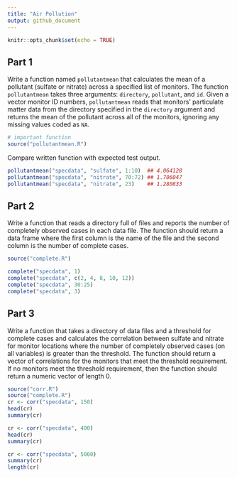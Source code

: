```yaml
---
title: "Air Pollution"
output: github_document
---
```


```r
knitr::opts_chunk$set(echo = TRUE)
```

## Part 1

Write a function named `pollutantmean` that calculates the mean of a pollutant (sulfate or nitrate) across a specified list of monitors. The function `pollutantmean` takes three arguments: `directory`, `pollutant`, and `id`. Given a vector monitor ID numbers, `pollutantmean` reads that monitors' particulate matter data from the directory specified in the `directory` argument and returns the mean of the pollutant across all of the monitors, ignoring any missing values coded as `NA`.

```r
# important function
source("pollutantmean.R")
```

Compare written function with expected test output.

```r
pollutantmean("specdata", "sulfate", 1:10)  ## 4.064128
pollutantmean("specdata", "nitrate", 70:72) ## 1.706047
pollutantmean("specdata", "nitrate", 23)    ## 1.280833
```

## Part 2

Write a function that reads a directory full of files and reports the number of completely observed cases in each data file. The function should return a data frame where the first column is the name of the file and the second column is the number of complete cases.

```r
source("complete.R")
```

```r
complete("specdata", 1)
complete("specdata", c(2, 4, 8, 10, 12))
complete("specdata", 30:25)
complete("specdata", 3)
```

## Part 3

Write a function that takes a directory of data files and a threshold for complete cases and calculates the correlation between sulfate and nitrate for monitor locations where the number of completely observed cases (on all variables) is greater than the threshold. The function should return a vector of correlations for the monitors that meet the threshold requirement. If no monitors meet the threshold requirement, then the function should return a numeric vector of length 0.

```r
source("corr.R")
source("complete.R")
cr <- corr("specdata", 150)
head(cr)
summary(cr)
```


```r
cr <- corr("specdata", 400)
head(cr)
summary(cr)
```
```r
cr <- corr("specdata", 5000)
summary(cr)
length(cr)
```

